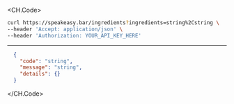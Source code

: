 
<CH.Code>
```bash Example Request
curl https://speakeasy.bar/ingredients?ingredients=string%2Cstring \
--header 'Accept: application/json' \
--header 'Authorization: YOUR_API_KEY_HERE'
```
---

```json Example Response
  {
    "code": "string",
    "message": "string",
    "details": {}
  }
```
</CH.Code>
